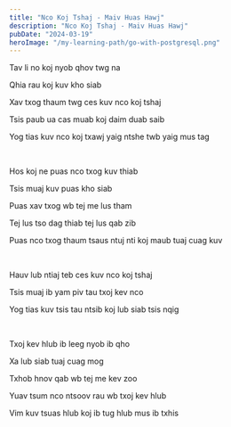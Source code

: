```yaml
---
title: "Nco Koj Tshaj - Maiv Huas Hawj"
description: "Nco Koj Tshaj - Maiv Huas Hawj"
pubDate: "2024-03-19"
heroImage: "/my-learning-path/go-with-postgresql.png"
---
```


Tav li no koj nyob qhov twg na

Qhia rau koj kuv kho siab

Xav txog thaum twg ces kuv nco koj tshaj

Tsis paub ua cas muab koj daim duab saib

Yog tias kuv nco koj txawj yaig ntshe twb yaig mus tag

<br />

Hos koj ne puas nco txog kuv thiab

Tsis muaj kuv puas kho siab

Puas xav txog wb tej me lus tham

Tej lus tso dag thiab tej lus qab zib

Puas nco txog thaum tsaus ntuj nti koj maub tuaj cuag kuv

<br />

Hauv lub ntiaj teb ces kuv nco koj tshaj

Tsis muaj ib yam piv tau txoj kev nco

Yog tias kuv tsis tau ntsib koj lub siab tsis nqig

<br />

Txoj kev hlub ib leeg nyob ib qho

Xa lub siab tuaj cuag mog

Txhob hnov qab wb tej me kev zoo

Yuav tsum nco ntsoov rau wb txoj kev hlub

Vim kuv tsuas hlub koj ib tug hlub mus ib txhis
